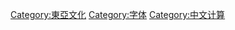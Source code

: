 {{Catnav|頁面分類|地理|各大洲地理|亚洲地理|東亞}}
{{Catnav|頁面分類|人类社会|通信|符號|字体}}
{{Catnav|頁面分類|人类社会|科技|印刷|字体}}
{{Catnav|頁面分類|人类社会|文化|符號|字体}}

[[Category:東亞文化|Category:東亞文化]]
[[Category:字体|Category:字体]]
[[Category:中文计算|Category:中文计算]]